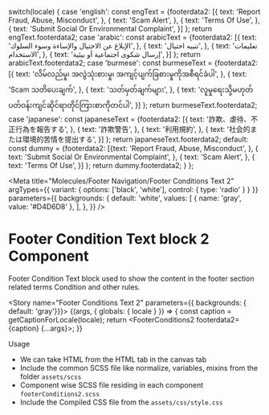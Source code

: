 
  switch(locale) {
    case 'english': const engText = {footerdata2: [{
      text: 'Report Fraud, Abuse, Misconduct',
    },
    {
      text: 'Scam Alert',
    }, 
    {
      text: 'Terms Of Use',
    }, 
    {
      text: 'Submit Social Or Environmental Complaint',
    }]
    }; return engText.footerdata2;
    case 'arabic': const arabicText = {footerdata2: [{
     text: 'الإبلاغ عن الاحتيال والإساءة وسوء السلوك',
    },
    {
      text: 'تنبيه احتيال',
    }, 
    {
      text: 'تعليمات الاستخدام',
    }, 
    {
      text: 'إرسال شكوى اجتماعية أو بيئية',
    }]
    };
     return arabicText.footerdata2;
    case 'burmese': const burmeseText = {footerdata2: [{
      text: 'လိမ်လည်မှု၊ အလွဲသုံးစားမှု၊ အကျင့်ပျက်ခြစားမှုကိုအစီရင်ခံပါ',
    },
    {
      text: 'Scam သတိပေးချက်',
    }, 
    {
      text: 'သတ်မှတ်ချက်များ',
    }, 
    {
      text: 'လူမှုရေးသို့မဟုတ်ပတ်ဝန်းကျင်ဆိုင်ရာတိုင်ကြားစာကိုတင်ပါ',
    }]
    }; return burmeseText.footerdata2;
    case 'japanese': const japaneseText = {footerdata2: [{
      text: '詐欺、虐待、不正行為を報告する',
    },
    {
      text: '詐欺警告',
    }, 
    {
      text: '利用規約',
    }, 
    {
      text: '社会的または環境的苦情を提出する',
    }]
    }; return japaneseText.footerdata2;
    default:
      const dummy =  {footerdata2: [{text: 'Report Fraud, Abuse, Misconduct',
    }, 
    {
      text: 'Submit Social Or Environmental Complaint',
    },
    {
      text: 'Scam Alert',
    }, 
    {
      text: 'Terms Of Use',
    }]
    };
    return dummy.footerdata2;
  }
};

<Meta title="Molecules/Footer Navigation/Footer Conditions Text 2" 
  argTypes={{
      variant: {
          options: ['black', 'white'],
          control: { type: 'radio' }
      }
  }}
  parameters={{
    backgrounds: {
      default: 'white',
      values: [
        { name: 'gray', value: '#D4D6D8' },
      ],
    },
  }} 
 />

<style>{`
  .subheading {
    font-weight: 700;
    font-size: 18px;
    color: #666;
    letter-spacing: 1.5px;
    line-height: 24px;
    margin-bottom: 12px;
    margin-top: 40px;
  }  
   .subheading2 {
    font-weight: 700;
    font-size: 14px;
    color: #666;
    letter-spacing: 1.5px;
    line-height: 24px;
    margin-bottom: 12px;
  } 
  .css-zgt7u1 {
    background: #D4D6D8;
  }
  div[id^="story--molecules-footer-navigation-footer-conditions"] {
   display: flow-root;
  }
  
`}</style>


# Footer Condition Text block 2 Component

Footer Condition Text block used to show the content in the footer section related terms Condition and other rules.

<Story name="Footer Conditions Text 2" parameters={{ backgrounds: { default: 'gray'}}}>
  {(args, { globals: { locale } }) => {
    const caption = getCaptionForLocale(locale);
    return <FooterConditions2 footerdata2={caption} {...args}></FooterConditions2>;
  }}
</Story>


<div className="subheading">Usage</div>
<ul>
<li>We can take HTML from the HTML tab in the canvas tab</li>
<li>Include the common SCSS file like normalize, variables, mixins from the folder <code>assets/scss</code></li>
<li>Component wise SCSS file residing in each component <code>footerConditions2.scss</code></li>
<li>Include the Compiled CSS file from the <code>assets/css/style.css</code></li>
</ul>

